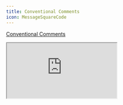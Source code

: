 ```yaml
---
title: Conventional Comments
icon: MessageSquareCode
---
```


[Conventional Comments](https://conventionalcomments.org/)

<iframe
title="Conventional Comments Website"
className="mt-4 w-full h-[400px] rounded-lg"
src="https://conventionalcomments.org/"
allowFullScreen>
</iframe>